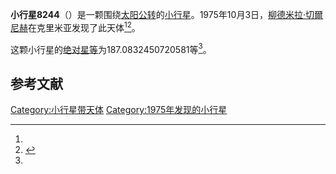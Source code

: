 {{Infobox planet
| bgcolour = #FFFFC0
| name = 8244 Mikolaichuk
| symbol = 
| image = 
| caption = 
| discovery = yes
| discovery_ref = 
| discoverer = [[柳德米拉·切爾尼赫|柳德米拉·切爾尼赫]]
| discovery_site = [[克里米亚|克里米亚]] 
| discovered = 1975年10月3日
| designations = yes
| mp_name = 
| named_after = 
| alt_names = 1975 TO2/ 1982 PP1 / 1993 TG2
| mp_category = [[主带小行星|主带小行星]]
| orbit_ref = <ref name="a">[http://ssd.jpl.nasa.gov/sbdb.cgi?sstr=8244 8244 Mikolaichuk] {{Wayback|url=http://ssd.jpl.nasa.gov/sbdb.cgi?sstr=8244 |date=20210810000422 }}，小行星數據庫瀏覽器（JPL Small-Body Database Browser）－[[美国国家航空航天局|美国国家航空航天局]]喷气推进实验室</ref>
| epoch = 2456400.5 (2013年4月18日更新)
| aphelion = {{convert|2.832620048639682|AU|km|3|abbr=on|lk=out}}
| perihelion = {{convert|1.855140646591393|AU|km|3|abbr=on}}
| semimajor = {{convert|2.343880347615538|AU|km|3|abbr=on}}
| eccentricity = 0.208517342
| period = 1310.694821 [[日|日]]<br />3.59[[儒略年|儒略年]]
| avg_speed = 
| inclination = 5.244212033316968
| asc_node = 189.2889654242249
| mean_anomaly = 
| arg_peri = 187.0832450720581
| satellites = 
| physical_characteristics = yes
| dimensions = 
| mass = 
| density = 
| surface_grav = 
| escape_velocity = 
| sidereal_day = 
| axial_tilt = 
| pole_ecliptic_lat = 
| pole_ecliptic_lon = 
| albedo = 
| temperatures= 
| temp_name1 = 
| mean_temp_1 = 
| max_temp_1 = 
| temp_name2 = 
| max_temp_2 = 
| spectral_type = 
| abs_magnitude = 187.0832450720581
}}

'''小行星8244'''（{{lang-en|8244 Mikolaichuk}}）是一颗围绕[[太阳|太阳]][[公转|公转]]的[[小行星|小行星]]。1975年10月3日，[[柳德米拉·切爾尼赫|柳德米拉·切爾尼赫]]在克里米亚发现了此天体<ref name="a" /><ref>{{cite news|title=小行星列表|url=http://cfa-www.harvard.edu/iau/lists/NumberedMPs.txt|accessdate=2013-07-08|newspaper=哈佛大学|archive-date=2008-05-17|archive-url=https://web.archive.org/web/20080517010638/http://cfa-www.harvard.edu/iau/lists/NumberedMPs.txt|dead-url=no}}</ref>。

这颗小行星的[[绝对星等|绝对星等]]为187.0832450720581等<ref name="a" />。

==参考文献==
{{reflist}}
{{Minor Planet Number|[[小行星8243|小行星8243]]|[[小行星8245|小行星8245]]}}

{{小天体}}

[[Category:小行星带天体|Category:小行星带天体]]
[[Category:1975年发现的小行星|Category:1975年发现的小行星]]

{{asteroid-stub}}